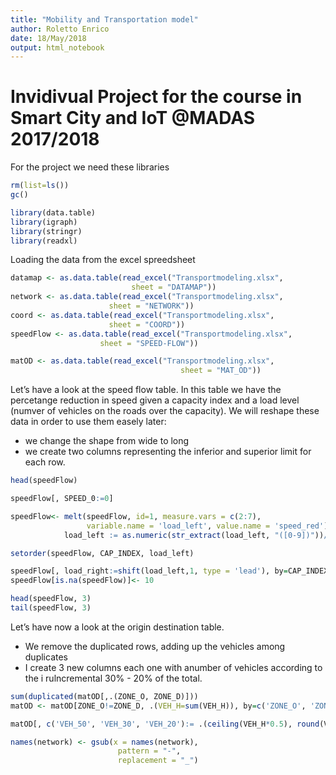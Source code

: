 ```yaml
---
title: "Mobility and Transportation model"
author: Roletto Enrico
date: 18/May/2018
output: html_notebook
---
```


# Invidivual Project for the course in Smart City and IoT @MADAS 2017/2018

For the project we need these libraries
```r
rm(list=ls())
gc()

library(data.table)
library(igraph)
library(stringr)
library(readxl)

```

Loading the data from the excel spreedsheet
```r
datamap <- as.data.table(read_excel("Transportmodeling.xlsx", 
                           sheet = "DATAMAP"))
network <- as.data.table(read_excel("Transportmodeling.xlsx", 
                      sheet = "NETWORK"))
coord <- as.data.table(read_excel("Transportmodeling.xlsx", 
                      sheet = "COORD"))
speedFlow <- as.data.table(read_excel("Transportmodeling.xlsx", 
                    sheet = "SPEED-FLOW"))

matOD <- as.data.table(read_excel("Transportmodeling.xlsx", 
                                      sheet = "MAT_OD"))
```

Let's have a look at the speed flow table. In this table we have the percetange reduction in speed given a capacity index and a load level (numver of vehicles on the roads over the capacity). We will reshape these data in order to use them easely later:

- we change the shape from wide to long
- we create two columns representing the inferior and superior limit for each row.
  

```r
head(speedFlow)

speedFlow[, SPEED_0:=0]

speedFlow<- melt(speedFlow, id=1, measure.vars = c(2:7), 
                 variable.name = 'load_left', value.name = 'speed_red')[,
            load_left := as.numeric(str_extract(load_left, "([0-9])"))/10] 

setorder(speedFlow, CAP_INDEX, load_left)

speedFlow[, load_right:=shift(load_left,1, type = 'lead'), by=CAP_INDEX]
speedFlow[is.na(speedFlow)]<- 10

head(speedFlow, 3)
tail(speedFlow, 3)

```

Let's have now a look at the origin destination table. 

- We remove the duplicated rows, adding up the vehicles among duplicates
- I create 3 new columns each one with anumber of vehicles according to the i rulncremental 30% - 20% of the total.


```r
sum(duplicated(matOD[,.(ZONE_O, ZONE_D)]))
matOD <- matOD[ZONE_O!=ZONE_D, .(VEH_H=sum(VEH_H)), by=c('ZONE_O', 'ZONE_D')]

matOD[, c('VEH_50', 'VEH_30', 'VEH_20'):= .(ceiling(VEH_H*0.5), round(VEH_H*0.3), VEH_H - round(VEH_H*0.3) - ceiling(VEH_H*0.5))]

names(network) <- gsub(x = names(network),
                        pattern = "-",
                        replacement = "_")
```

